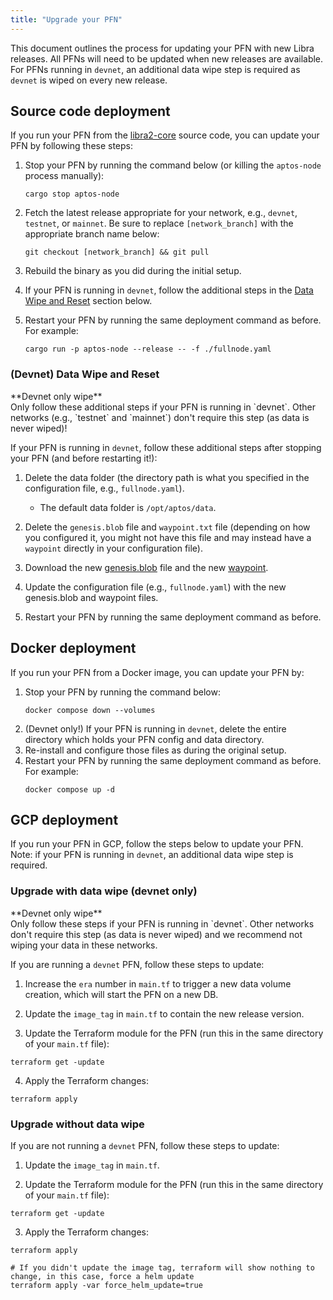 ```yaml
---
title: "Upgrade your PFN"
---
```



This document outlines the process for updating your PFN with new Libra releases. All PFNs will need to be updated
when new releases are available. For PFNs running in `devnet`, an additional data wipe step is required as `devnet`
is wiped on every new release.

## Source code deployment

If you run your PFN from the [libra2-core][libra2-core/libra2-core] source code, you can update your PFN by
following these steps:

1. Stop your PFN by running the command below (or killing the `aptos-node` process manually):

   ```shellscript filename="Terminal"
   cargo stop aptos-node
   ```

2. Fetch the latest release appropriate for your network, e.g., `devnet`, `testnet`, or `mainnet`. Be sure to replace
   `[network_branch]` with the appropriate branch name below:

   ```shellscript filename="Terminal"
   git checkout [network_branch] && git pull
   ```

3. Rebuild the binary as you did during the initial setup.

4. If your PFN is running in `devnet`, follow the additional steps in the [Data Wipe and Reset](#upgrade-with-data-wipe-devnet-only) section below.

5. Restart your PFN by running the same deployment command as before. For example:

   ```shellscript filename="Terminal"
   cargo run -p aptos-node --release -- -f ./fullnode.yaml
   ```

### (Devnet) Data Wipe and Reset

<Aside type="caution">
  **Devnet only wipe**<br />
  Only follow these additional steps if your PFN is running in `devnet`. Other networks (e.g., `testnet` and `mainnet`)
  don't require this step (as data is never wiped)!
</Aside>

If your PFN is running in `devnet`, follow these additional steps after stopping your PFN (and before restarting it!):

1. Delete the data folder (the directory path is what you specified in the configuration file, e.g., `fullnode.yaml`).

   - The default data folder is `/opt/aptos/data`.

2. Delete the `genesis.blob` file and `waypoint.txt` file (depending on how you configured it, you might not have this file and may instead have a `waypoint` directly in your configuration file).

3. Download the new [genesis.blob](/network/nodes/configure/node-files-all-networks/node-files-devnet#genesisblob) file and the new [waypoint](/network/nodes/configure/node-files-all-networks/node-files-devnet#waypointtxt).

4. Update the configuration file (e.g., `fullnode.yaml`) with the new genesis.blob and waypoint files.

5. Restart your PFN by running the same deployment command as before.

## Docker deployment

If you run your PFN from a Docker image, you can update your PFN by:

1. Stop your PFN by running the command below:
   ```shellscript filename="Terminal"
   docker compose down --volumes
   ```
2. (Devnet only!) If your PFN is running in `devnet`, delete the entire directory which holds your PFN config and data directory.
3. Re-install and configure those files as during the original setup.
4. Restart your PFN by running the same deployment command as before. For example:
   ```shellscript filename="Terminal"
   docker compose up -d
   ```

## GCP deployment

If you run your PFN in GCP, follow the steps below to update your PFN. Note: if your PFN is
running in `devnet`, an additional data wipe step is required.

### Upgrade with data wipe (devnet only)

<Aside type="caution">
  **Devnet only wipe**<br />
  Only follow these steps if your PFN is running in `devnet`. Other networks don't require this step (as data is never wiped)
  and we recommend not wiping your data in these networks.
</Aside>

If you are running a `devnet` PFN, follow these steps to update:

1. Increase the `era` number in `main.tf` to trigger a new data volume creation, which will start the PFN on a new DB.

2. Update the `image_tag` in `main.tf` to contain the new release version.

3. Update the Terraform module for the PFN (run this in the same directory of your `main.tf` file):

```shellscript filename="Terminal"
terraform get -update
```

4. Apply the Terraform changes:

```shellscript filename="Terminal"
terraform apply
```

### Upgrade without data wipe

If you are not running a `devnet` PFN, follow these steps to update:

1. Update the `image_tag` in `main.tf`.

2. Update the Terraform module for the PFN (run this in the same directory of your `main.tf` file):

```shellscript filename="Terminal"
terraform get -update
```

3. Apply the Terraform changes:

```shellscript filename="Terminal"
terraform apply

# If you didn't update the image tag, terraform will show nothing to change, in this case, force a helm update
terraform apply -var force_helm_update=true
```

[rest_spec]: https://github.com/libra2org/libra2-core/tree/main/api

[devnet_genesis]: https://devnet.aptoslabs.com/genesis.blob

[devnet_waypoint]: https://devnet.aptoslabs.com/waypoint.txt

[libra2-core/libra2-core]: https://github.com/libra2org/libra2-core.git

[status dashboard]: https://status.devnet.aptos.dev
